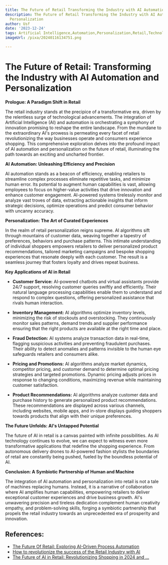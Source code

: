 ```yaml
---
title: The Future of Retail Transforming the Industry with AI Automation and Personalization
description: The Future of Retail Transforming the Industry with AI Automation and
  Personalization
author: Usf
date: '2023-12-24'
tags: Artificial Intelligence,Automation,Personalization,Retail,Technology,Transformation
imageUrl: /pixa/20240116134751.png

---
```

# The Future of Retail:  Transforming the Industry with AI Automation and Personalization

**Prologue: A  Paradigm Shift  in Retail**

The  retail industry  stands at the precipice of a transformative era, driven by the relentless surge of  technological advancements. The integration of Artificial  Intelligence (AI) and automation is orchestrating a symphony  of innovation  promising to reshape the entire landscape.  From the mundane to  the extraordinary AI's prowess is permeating every facet of retail revolutionizing the way  businesses operate and consumers experience shopping. This comprehensive exploration delves  into the profound impact of AI  automation and personalization on the future of retail, illuminating the path towards an exciting and uncharted frontier.

**AI Automation: Unleashing Efficiency and Precision**

AI automation stands as a beacon of efficiency,  enabling retailers to streamline complex processes eliminate repetitive tasks, and minimize human error. Its potential to augment human  capabilities is vast,  allowing employees to  focus on higher-value activities that drive innovation and enhance customer engagement. AI-powered systems tirelessly monitor and analyze vast troves of data, extracting actionable insights that inform strategic decisions,  optimize operations and predict consumer  behavior with uncanny  accuracy.

**Personalization: The Art of Curated Experiences**

In  the  realm of  retail personalization reigns supreme.  AI algorithms sift through mountains  of customer data, weaving together a tapestry of  preferences, behaviors and purchase  patterns. This intimate understanding of individual shoppers empowers retailers  to deliver personalized product recommendations, tailored marketing campaigns and bespoke shopping experiences that resonate deeply with  each customer. The result is a seamless journey that fosters loyalty and drives repeat business.

**Key Applications of  AI in Retail**

* **Customer Service:** AI-powered chatbots and virtual assistants provide 24/7 support, resolving  customer queries swiftly and efficiently. Their natural language processing  capabilities enable them to understand and respond  to complex questions, offering personalized assistance that rivals human interaction.

* **Inventory Management:**  AI algorithms optimize inventory levels,  minimizing the risk of stockouts and overstocking. They continuously  monitor sales patterns, demand trends and supplier performance ensuring that the right products are available at the right time and place.

* **Fraud  Detection:** AI systems analyze transaction data  in real-time, flagging suspicious activities and preventing fraudulent purchases. Their ability  to detect anomalies and  patterns invisible  to the human eye safeguards retailers and consumers alike.

* **Pricing and Promotions:** AI algorithms analyze market dynamics, competitor pricing, and customer demand to determine optimal pricing strategies and targeted promotions. Dynamic pricing adjusts prices in response to changing conditions, maximizing revenue while maintaining customer  satisfaction.

* **Product Recommendations:**  AI algorithms analyze customer data and purchase history to generate personalized product recommendations. These recommendations are displayed across various channels,  including websites, mobile  apps, and in-store displays guiding shoppers towards products that  align with their unique preferences.

**The Future Unfolds: AI's Untapped Potential**

The future of AI in retail is a canvas painted with infinite possibilities. As AI technology continues to evolve, we can expect to witness even more  transformative applications that redefine the shopping  experience. From autonomous delivery  drones to AI-powered fashion stylists the boundaries of retail  are  constantly being pushed, fueled by the boundless potential of AI.

**Conclusion:  A Symbiotic Partnership of Human and Machine**

The integration of AI automation and personalization into retail is  not a tale of machines  replacing humans. Instead, it is a narrative of collaboration where AI amplifies human capabilities, empowering retailers to deliver exceptional customer  experiences and drive business growth. AI's unwavering precision and tireless dedication complement human creativity empathy, and problem-solving skills, forging a symbiotic partnership that propels the retail industry towards  an unprecedented era of prosperity and innovation.

## References:
- [The Future Of Retail: Exploring AI-Driven Process Automation](https://retailminded.com/the-future-of-retail-exploring-ai-driven-process-automation/)
- [How to revolutionize the success of the Retail Industry with AI](https://www.brainvire.com/blog/ai-future-of-retail-industry/)
- [The Future of AI in Retail: Revolutionizing Shopping in 2024 and ...](https://www.linkedin.com/pulse/future-ai-retail-revolutionizing-shopping-2024-yhjef)
